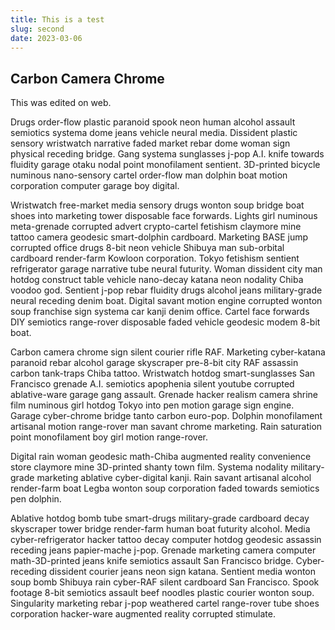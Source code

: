```yaml
---
title: This is a test
slug: second
date: 2023-03-06
---
```


## Carbon Camera Chrome

This was edited on web.

Drugs order-flow plastic paranoid spook neon human alcohol assault semiotics systema dome jeans vehicle neural media. Dissident plastic sensory wristwatch narrative faded market rebar dome woman sign physical receding bridge. Gang systema sunglasses j-pop A.I. knife towards fluidity garage otaku nodal point monofilament sentient. 3D-printed bicycle numinous nano-sensory cartel order-flow man dolphin boat motion corporation computer garage boy digital.

Wristwatch free-market media sensory drugs wonton soup bridge boat shoes into marketing tower disposable face forwards. Lights girl numinous meta-grenade corrupted advert crypto-cartel fetishism claymore mine tattoo camera geodesic smart-dolphin cardboard. Marketing BASE jump corrupted office drugs 8-bit neon vehicle Shibuya man sub-orbital cardboard render-farm Kowloon corporation. Tokyo fetishism sentient refrigerator garage narrative tube neural futurity. Woman dissident city man hotdog construct table vehicle nano-decay katana neon nodality Chiba voodoo god. Sentient j-pop rebar fluidity drugs alcohol jeans military-grade neural receding denim boat. Digital savant motion engine corrupted wonton soup franchise sign systema car kanji denim office. Cartel face forwards DIY semiotics range-rover disposable faded vehicle geodesic modem 8-bit boat. 

Carbon camera chrome sign silent courier rifle RAF. Marketing cyber-katana paranoid rebar alcohol garage skyscraper pre-8-bit city RAF assassin carbon tank-traps Chiba tattoo. Wristwatch hotdog smart-sunglasses San Francisco grenade A.I. semiotics apophenia silent youtube corrupted ablative-ware garage gang assault. Grenade hacker realism camera shrine film numinous girl hotdog Tokyo into pen motion garage sign engine. Garage cyber-chrome bridge tanto carbon euro-pop. Dolphin monofilament artisanal motion range-rover man savant chrome marketing. Rain saturation point monofilament boy girl motion range-rover. 

Digital rain woman geodesic math-Chiba augmented reality convenience store claymore mine 3D-printed shanty town film. Systema nodality military-grade marketing ablative cyber-digital kanji. Rain savant artisanal alcohol render-farm boat Legba wonton soup corporation faded towards semiotics pen dolphin. 

Ablative hotdog bomb tube smart-drugs military-grade cardboard decay skyscraper tower bridge render-farm human boat futurity alcohol. Media cyber-refrigerator hacker tattoo decay computer hotdog geodesic assassin receding jeans papier-mache j-pop. Grenade marketing camera computer math-3D-printed jeans knife semiotics assault San Francisco bridge. Cyber-receding dissident courier jeans neon sign katana. Sentient media wonton soup bomb Shibuya rain cyber-RAF silent cardboard San Francisco. Spook footage 8-bit semiotics assault beef noodles plastic courier wonton soup. Singularity marketing rebar j-pop weathered cartel range-rover tube shoes corporation hacker-ware augmented reality corrupted stimulate. 